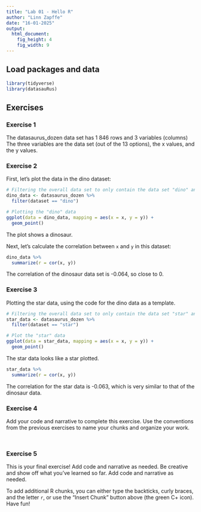 ```yaml
---
title: "Lab 01 - Hello R"
author: "Linn Zapffe"
date: "16-01-2025"
output: 
  html_document: 
    fig_height: 4
    fig_width: 9
---
```


## Load packages and data

```r
library(tidyverse) 
library(datasauRus)
```

## Exercises

### Exercise 1

The datasaurus_dozen data set has 1 846 rows and 3 variables (columns)
The three variables are the data set (out of the 13 options),  the x values, and
the y values.

### Exercise 2

First, let's plot the data in the dino dataset:

```r
# Filtering the overall data set to only contain the data set "dino" and save this in a variable called "dino_data"
dino_data <- datasaurus_dozen %>%
  filter(dataset == "dino")

# Plotting the "dino" data
ggplot(data = dino_data, mapping = aes(x = x, y = y)) +
  geom_point()
```

The plot shows a dinosaur.

Next, let's calculate the correlation between `x` and `y` in this dataset:

```r
dino_data %>%
  summarize(r = cor(x, y))
```
The correlation of the dinosaur data set is -0.064, so close to 0.

### Exercise 3

Plotting the star data, using the code for the dino data as a template.

```r
# Filtering the overall data set to only contain the data set "star" and save this in a variable called "star_data"
star_data <- datasaurus_dozen %>%
  filter(dataset == "star")

# Plot the "star" data
ggplot(data = star_data, mapping = aes(x = x, y = y)) +
  geom_point()
```

The star data looks like a star plotted.


```r
star_data %>%
  summarize(r = cor(x, y))
```
The correlation for the star data is -0.063, which is very similar to that of the dinosaur data.


### Exercise 4

Add your code and narrative to complete this exercise. Use the conventions from the previous exercises to name your chunks and organize your work.

```r

```

```r

```

### Exercise 5

This is your final exercise! Add code and narrative as needed. Be creative and show off what you’ve learned so far.
Add code and narrative as needed.

To add additional R chunks, you can either type the backticks, curly braces, and the letter `r`, or use the "Insert Chunk" button above (the green C+ icon). Have fun!


